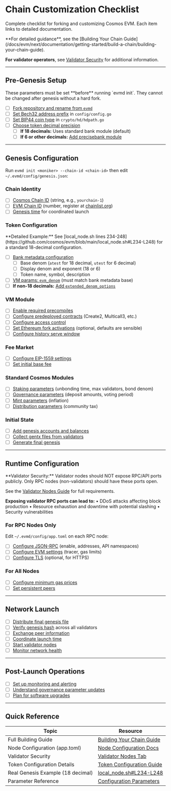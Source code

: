 # Chain Customization Checklist

Complete checklist for forking and customizing Cosmos EVM. Each item links to detailed documentation.

<Note>
**For detailed guidance**, see the [Building Your Chain Guide](/docs/evm/next/documentation/getting-started/build-a-chain/building-your-chain-guide).

**For validator operators**, see [Validator Security](/docs/evm/next/documentation/getting-started/node-configuration#validator-nodes) for additional information.

</Note>

---

## Pre-Genesis Setup

<Warning>
  These parameters must be set **before** running `evmd init`. They cannot be
  changed after genesis without a hard fork.
</Warning>

- [ ] [Fork repository and rename from `evmd`](/docs/evm/next/documentation/getting-started/build-a-chain/building-your-chain-guide#forking-and-initial-setup)
- [ ] [Set Bech32 address prefix](/docs/evm/next/documentation/getting-started/build-a-chain/building-your-chain-guide#bech32-address-prefix) in `config/config.go`
- [ ] [Set BIP44 coin type](/docs/evm/next/documentation/getting-started/build-a-chain/building-your-chain-guide#hd-wallet-configuration) in `crypto/hd/hdpath.go`
- [ ] [Choose token decimal precision](/docs/evm/next/documentation/getting-started/build-a-chain/building-your-chain-guide#token-economics-configuration)
  - [ ] **If 18 decimals:** Uses standard bank module (default)
  - [ ] **If 6 or other decimals:** [Add precisebank module](/docs/evm/next/documentation/getting-started/build-a-chain/building-your-chain-guide#adding-precisebank-module-for-non-18-decimal-chains)

---

## Genesis Configuration

Run `evmd init <moniker> --chain-id <chain-id>` then edit `~/.evmd/config/genesis.json`:

### Chain Identity

- [ ] [Cosmos Chain ID](/docs/evm/next/documentation/getting-started/build-a-chain/building-your-chain-guide#chain-ids) (string, e.g., `yourchain-1`)
- [ ] [EVM Chain ID](/docs/evm/next/documentation/getting-started/build-a-chain/building-your-chain-guide#chain-ids) (number, register at [chainlist.org](https://chainlist.org))
- [ ] [Genesis time](https://github.com/cosmos/evm/blob/main/local_node.sh#L210) for coordinated launch

### Token Configuration

<Tip>
  **Detailed Example:** See [local_node.sh lines
  234-248](https://github.com/cosmos/evm/blob/main/local_node.sh#L234-L248) for
  a standard 18-decimal configuration.
</Tip>

- [ ] [Bank metadata configuration](/docs/evm/next/documentation/getting-started/build-a-chain/building-your-chain-guide#token-economics-configuration)
  - [ ] Base denom (`atest` for 18 decimal, `utest` for 6 decimal)
  - [ ] Display denom and exponent (18 or 6)
  - [ ] Token name, symbol, description
- [ ] [VM params: `evm_denom`](/docs/evm/next/documentation/getting-started/build-a-chain/building-your-chain-guide#token-economics-configuration) (must match bank metadata base)
- [ ] **If non-18 decimals:** [Add `extended_denom_options`](/docs/evm/next/documentation/getting-started/build-a-chain/building-your-chain-guide#token-economics-configuration)

### VM Module

- [ ] [Enable required precompiles](/docs/evm/next/documentation/getting-started/build-a-chain/building-your-chain-guide#configuring-precompiles)
- [ ] [Configure predeployed contracts](/docs/evm/next/documentation/getting-started/build-a-chain/building-your-chain-guide#configuring-predeployed-contracts) (Create2, Multicall3, etc.)
- [ ] [Configure access control](/docs/evm/next/documentation/getting-started/build-a-chain/building-your-chain-guide#access-control-configurations)
- [ ] [Set Ethereum fork activations](https://github.com/cosmos/evm/blob/main/x/vm/types/chain_config.go) (optional, defaults are sensible)
- [ ] [Configure history serve window](/docs/evm/next/documentation/getting-started/build-a-chain/building-your-chain-guide#vm-module-parameters)

### Fee Market

- [ ] [Configure EIP-1559 settings](/docs/evm/next/documentation/getting-started/build-a-chain/building-your-chain-guide#fee-market-configuration)
- [ ] [Set initial base fee](/docs/evm/next/documentation/getting-started/build-a-chain/building-your-chain-guide#fee-market-configuration)

### Standard Cosmos Modules

- [ ] [Staking parameters](/docs/evm/next/documentation/getting-started/build-a-chain/building-your-chain-guide#standard-cosmos-modules) (unbonding time, max validators, bond denom)
- [ ] [Governance parameters](/docs/evm/next/documentation/getting-started/build-a-chain/building-your-chain-guide#standard-cosmos-modules) (deposit amounts, voting period)
- [ ] [Mint parameters](/docs/evm/next/documentation/getting-started/build-a-chain/building-your-chain-guide#standard-cosmos-modules) (inflation)
- [ ] [Distribution parameters](/docs/evm/next/documentation/getting-started/build-a-chain/building-your-chain-guide#standard-cosmos-modules) (community tax)

### Initial State

- [ ] [Add genesis accounts and balances](/docs/evm/next/documentation/getting-started/build-a-chain/building-your-chain-guide#initial-token-distribution)
- [ ] [Collect gentx files from validators](/docs/evm/next/documentation/getting-started/build-a-chain/building-your-chain-guide#collecting-genesis-transactions)
- [ ] [Generate final genesis](/docs/evm/next/documentation/getting-started/build-a-chain/building-your-chain-guide#distributing-the-final-genesis)

---

## Runtime Configuration

<Warning id="validator-security-warning">
**Validator Security:** Validator nodes should NOT expose RPC/API ports publicly. Only RPC nodes (non-validators) should have these ports open.

See the [Validator Nodes Guide](/docs/evm/next/documentation/getting-started/node-configuration#validator-nodes) for full requirements.

**Exposing validator RPC ports can lead to:**
• DDoS attacks affecting block production
• Resource exhaustion and downtime with potential slashing
• Security vulnerabilities
</Warning>

### For RPC Nodes Only

Edit `~/.evmd/config/app.toml` on each RPC node:

- [ ] [Configure JSON-RPC](/docs/evm/next/documentation/getting-started/node-configuration#json-rpc) (enable, addresses, API namespaces)
- [ ] [Configure EVM settings](/docs/evm/next/documentation/getting-started/node-configuration#evm) (tracer, gas limits)
- [ ] [Configure TLS](/docs/evm/next/documentation/getting-started/node-configuration#tls) (optional, for HTTPS)

### For All Nodes

- [ ] [Configure minimum gas prices](/docs/evm/next/documentation/getting-started/build-a-chain/building-your-chain-guide#coordinated-network-launch)
- [ ] [Set persistent peers](/docs/evm/next/documentation/getting-started/build-a-chain/building-your-chain-guide#configure-persistent-peers)

---

## Network Launch

- [ ] [Distribute final genesis file](/docs/evm/next/documentation/getting-started/build-a-chain/building-your-chain-guide#distributing-the-final-genesis)
- [ ] [Verify genesis hash](/docs/evm/next/documentation/getting-started/build-a-chain/building-your-chain-guide#distributing-the-final-genesis) across all validators
- [ ] [Exchange peer information](/docs/evm/next/documentation/getting-started/build-a-chain/building-your-chain-guide#distributing-the-final-genesis)
- [ ] [Coordinate launch time](/docs/evm/next/documentation/getting-started/build-a-chain/building-your-chain-guide#launch-coordination)
- [ ] [Start validator nodes](/docs/evm/next/documentation/getting-started/build-a-chain/building-your-chain-guide#launch-coordination)
- [ ] [Monitor network health](/docs/evm/next/documentation/getting-started/build-a-chain/building-your-chain-guide#monitoring-network-health)

---

## Post-Launch Operations

- [ ] [Set up monitoring and alerting](/docs/evm/next/documentation/getting-started/build-a-chain/building-your-chain-guide#monitoring-network-health)
- [ ] [Understand governance parameter updates](/docs/evm/next/documentation/getting-started/build-a-chain/building-your-chain-guide#governance-parameter-updates)
- [ ] [Plan for software upgrades](/docs/evm/next/documentation/getting-started/build-a-chain/building-your-chain-guide#software-upgrades)

---

## Quick Reference

| Topic                             | Resource                                                                                                      |
| --------------------------------- | ------------------------------------------------------------------------------------------------------------- |
| Full Building Guide               | [Building Your Chain Guide](/docs/evm/next/documentation/getting-started/build-a-chain/building-your-chain-guide) |
| Node Configuration (app.toml)     | [Node Configuration Docs](/docs/evm/next/documentation/getting-started/node-configuration)                    |
| Validator Security                | [Validator Nodes Tab](/docs/evm/next/documentation/getting-started/node-configuration#validator-nodes)        |
| Token Configuration Details       | [Token Configuration Guide](/docs/evm/next/documentation/getting-started/build-a-chain/token-configuration-guide) |
| Real Genesis Example (18 decimal) | [local_node.sh#L234-L248](https://github.com/cosmos/evm/blob/main/local_node.sh#L234-L248)                    |
| Parameter Reference               | [Configuration Parameters](/docs/evm/next/documentation/getting-started/build-a-chain/configuration-parameters)   |

